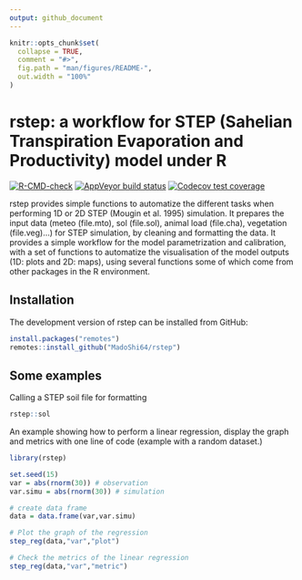 ```yaml
---
output: github_document
---
```


<!-- README.md is generated from README.Rmd. Please edit that file -->

```r
knitr::opts_chunk$set(
  collapse = TRUE,
  comment = "#>",
  fig.path = "man/figures/README-",
  out.width = "100%"
)
```

# rstep: a workflow for STEP (Sahelian Transpiration Evaporation and Productivity) model under R

<!-- badges: start -->
[![R-CMD-check](https://github.com/MadoShi64/rstep/workflows/R-CMD-check/badge.svg)](https://github.com/MadoShi64/rstep/actions)
[![AppVeyor build status](https://ci.appveyor.com/api/projects/status/github/MadoShi64/rstep?branch=master&svg=true)](https://ci.appveyor.com/project/MadoShi64/rstep)
[![Codecov test coverage](https://codecov.io/gh/MadoShi64/rstep/branch/master/graph/badge.svg)](https://app.codecov.io/gh/MadoShi64/rstep?branch=master)
<!-- badges: end -->

rstep provides simple functions to automatize the different tasks when performing 1D or 2D STEP (Mougin et al. 1995) simulation. It prepares the input data (meteo (file.mto), sol (file.sol), animal load (file.cha), vegetation (file.veg)...) for STEP simulation, by cleaning and formatting the data. It provides a simple workflow for the model parametrization and calibration, with a set of functions to automatize the visualisation of the model outputs (1D: plots and 2D: maps), using several functions some of which come from other packages in the R environment. 

## Installation

The development version of rstep can be installed from GitHub:

``` r
install.packages("remotes")
remotes::install_github("MadoShi64/rstep")
```

## Some examples

Calling a STEP soil file for formatting

```r
rstep::sol
```


An example showing how to perform a linear regression, display the graph and metrics with one line of code (example with a random dataset.) 

```r
library(rstep)

set.seed(15)
var = abs(rnorm(30)) # observation
var.simu = abs(rnorm(30)) # simulation

# create data frame
data = data.frame(var,var.simu) 

# Plot the graph of the regression
step_reg(data,"var","plot")

# Check the metrics of the linear regression 
step_reg(data,"var","metric")

```

